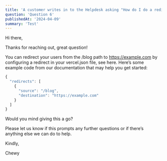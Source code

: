```yaml
---
title: 'A customer writes in to the Helpdesk asking "How do I do a redirect from the /blog path to https://example.com?" Please write a reply to the customer. Feel free to add any information about your decision making process after the reply.'
question: 'Question 6'
publishedAt: '2024-04-09'
summary: 'Test'
---
```


Hi there,

Thanks for reaching out, great question!

You can redirect your users from the /blog path to https://example.com by configuring a redirect in your vercel.json file, see here. Here’s some example code from our documentation that may help you get started:

```ts
{
  "redirects": [
    {
      "source": "/blog",
      "destination": "https://example.com"
    }
  ]
}
```

Would you mind giving this a go?

Please let us know if this prompts any further questions or if there’s anything else we can do to help.

Kindly,

Chewy
